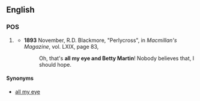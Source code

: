 ==English==
===POS===

# {{dated}} {{stub}}
#*'''1893''' November, R.D. Blackmore, "Perlycross", in ''Macmillan's Magazine'', vol. LXIX, page 83,
#*:Oh, that's '''all my eye and Betty Martin'''! Nobody believes that, I should hope.
====Synonyms====
*[[all my eye]]